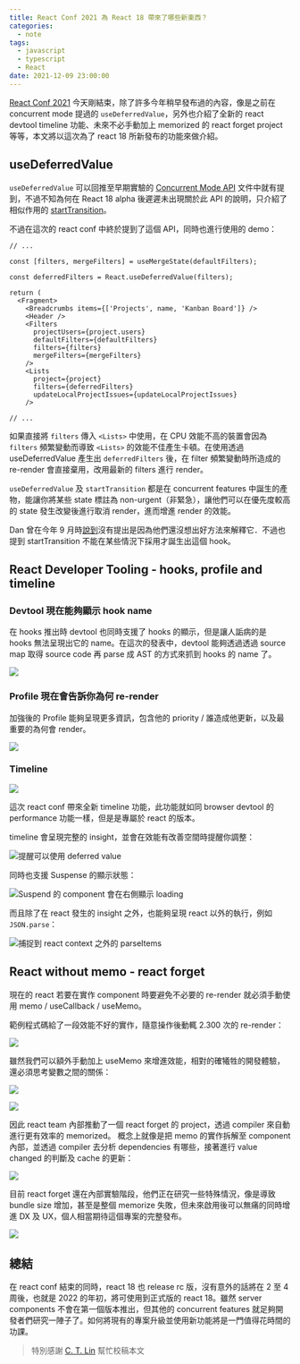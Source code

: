```yaml
---
title: React Conf 2021 為 React 18 帶來了哪些新東西？
categories:
  - note
tags:
  - javascript
  - typescript
  - React
date: 2021-12-09 23:00:00
---
```


[React Conf 2021](https://conf.reactjs.org) 今天剛結束，除了許多今年稍早發布過的內容，像是之前在 concurrent mode 提過的 `useDeferredValue`，另外也介紹了全新的 react devtool timeline 功能、未來不必手動加上 memorized 的 react forget project 等等，本文將以這次為了 react 18 所新發布的功能來做介紹。

<!-- more -->

## useDeferredValue

`useDeferredValue` 可以回推至早期實驗的 [Concurrent Mode API](https://reactjs.org/docs/concurrent-mode-reference.html#usedeferredvalue) 文件中就有提到，不過不知為何在 React 18 alpha 後遲遲未出現關於此 API 的說明，只介紹了相似作用的 [startTransition](https://github.com/reactwg/react-18/discussions/41)。

不過在這次的 react conf 中終於提到了這個 API，同時也進行使用的 demo：

```tsx
// ...

const [filters, mergeFilters] = useMergeState(defaultFilters);

const deferredFilters = React.useDeferredValue(filters);

return (
  <Fragment>
    <Breadcrumbs items={['Projects', name, 'Kanban Board']} />
    <Header />
    <Filters
      projectUsers={project.users}
      defaultFilters={defaultFilters}
      filters={filters}
      mergeFilters={mergeFilters}
    />
    <Lists
      project={project}
      filters={deferredFilters}
      updateLocalProjectIssues={updateLocalProjectIssues}
    />

// ...
```

如果直接將 `filters` 傳入 `<Lists>` 中使用，在 CPU 效能不高的裝置會因為 `filters` 頻繁變動而導致 `<Lists>` 的效能不佳產生卡頓。在使用透過 useDeferredValue 產生出 `deferredFilters` 後，在 filter 頻繁變動時所造成的 re-render 會直接棄用，改用最新的 filters 進行 render。

`useDeferredValue` 及 `startTransition` 都是在 concurrent features 中誕生的產物，能讓你將某些 state 標註為 non-urgent（非緊急），讓他們可以在優先度較高的 state 發生改變後進行取消 render，進而增進 render 的效能。

Dan 曾在今年 9 月時[說到](https://github.com/reactwg/react-18/discussions/100#discussioncomment-1382060)沒有提出是因為他們還沒想出好方法來解釋它．不過也提到 startTransition 不能在某些情況下採用才誕生出這個 hook。

## React Developer Tooling - hooks, profile and timeline

### Devtool 現在能夠顯示 hook name

在 hooks 推出時 devtool 也同時支援了 hooks 的顯示，但是讓人詬病的是 hooks 無法呈現出它的 name。在這次的發表中，devtool 能夠透過透過 source map 取得 source code 再 parse 成 AST 的方式來抓到 hooks 的 name 了。

![](https://i.imgur.com/2O4Ef1m.png)

### Profile 現在會告訴你為何 re-render

加強後的 Profile 能夠呈現更多資訊，包含他的 priority / 誰造成他更新，以及最重要的為何會 render。

![](https://i.imgur.com/UMk3baf.png)


### Timeline

![](https://i.imgur.com/7kj7SLK.png)

這次 react conf 帶來全新 timeline 功能，此功能就如同 browser devtool 的 performance 功能一樣，但是是專屬於 react 的版本。

timeline 會呈現完整的 insight，並會在效能有改善空間時提醒你調整：

![提醒可以使用 deferred value](https://i.imgur.com/D13XKrf.png)

同時也支援 Suspense 的顯示狀態：

![Suspend 的 component 會在右側顯示 loading](https://i.imgur.com/yXlSBry.png)

而且除了在 react 發生的 insight 之外，也能夠呈現 react 以外的執行，例如 `JSON.parse`：

![捕捉到 react context 之外的 parseItems](https://i.imgur.com/XI4bgjc.png)

## React without memo - react forget

現在的 react 若要在實作 component 時要避免不必要的 re-render 就必須手動使用 memo / useCallback / useMemo。

範例程式碼給了一段效能不好的實作，隨意操作後動輒 2.300 次的 re-render：

![](https://i.imgur.com/j2G4RKc.png)

雖然我們可以額外手動加上 useMemo 來增進效能，相對的確犧牲的開發體驗，還必須思考變數之間的關係：

![](https://i.imgur.com/sgESQ5o.png)

![](https://i.imgur.com/nHSMnwI.png)

因此 react team 內部推動了一個 react forget 的 project，透過 compiler 來自動進行更有效率的 memorized。
概念上就像是把 memo 的實作拆解至 component 內部，並透過 compiler 去分析 dependencies 有哪些，接著進行 value changed 的判斷及 cache 的更新：

![](https://i.imgur.com/Wz1kh8H.png)

目前 react forget 還在內部實驗階段，他們正在研究一些特殊情況，像是導致 bundle size 增加，甚至是整個 memorize 失敗，但未來啟用後可以無痛的同時增進 DX 及 UX，個人相當期待這個專案的完整發布。

![](https://i.imgur.com/cXPF2IB.png)

## 總結

在 react conf 結束的同時，react 18 也 release rc 版，沒有意外的話將在 2 至 4 周後，也就是 2022 的年初，將可使用到正式版的 react 18。雖然 server components 不會在第一個版本推出，但其他的 concurrent features 就足夠開發者們研究一陣子了。如何將現有的專案升級並使用新功能將是一門值得花時間的功課。

> 特別感謝 [C. T. Lin](https://github.com/chentsulin) 幫忙校稿本文
